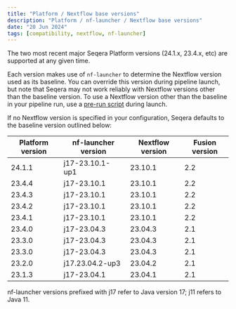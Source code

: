 ```yaml
---
title: "Platform / Nextflow base versions"
description: "Platform / nf-launcher / Nextflow base versions"
date: "20 Jun 2024"
tags: [compatibility, nextflow, nf-launcher]
---
```


The two most recent major Seqera Platform versions (24.1.x, 23.4.x, etc) are supported at any given time.

Each version makes use of `nf-launcher` to determine the Nextflow version used as its baseline. You can override this version during pipeline launch, but note that Seqera may not work reliably with Nextflow versions other than the baseline version. To use a Nextflow version other than the baseline in your pipeline run, use a [pre-run script](./launch/advanced#pre-and-post-run-scripts) during launch.

If no Nextflow version is specified in your configuration, Seqera defaults to the baseline version outlined below:

| Platform version | nf-launcher version | Nextflow version | Fusion version |
| ---------------- | ------------------- | ---------------- | -------------- |
| 24.1.1           | j17-23.10.1-up1     | 23.10.1          | 2.2            |
| 23.4.4           | j17-23.10.1         | 23.10.1          | 2.2            |
| 23.4.3           | j17-23.10.1         | 23.10.1          | 2.2            |
| 23.4.2           | j17-23.10.1         | 23.10.1          | 2.2            |
| 23.4.1           | j17-23.10.1         | 23.10.1          | 2.2            |
| 23.4.0           | j17-23.04.3         | 23.04.3          | 2.1            |
| 23.3.0           | j17-23.04.3         | 23.04.3          | 2.1            |
| 23.3.0           | j17-23.04.3         | 23.04.3          | 2.1            |
| 23.2.0           | j17.23.04.2-up3     | 23.04.2          | 2.1            |
| 23.1.3           | j17-23.04.1         | 23.04.1          | 2.1            |

nf-launcher versions prefixed with j17 refer to Java version 17; j11 refers to Java 11.
